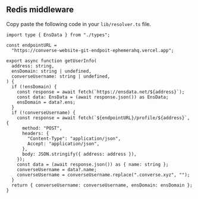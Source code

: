 ## Redis middleware

Copy paste the following code in your `lib/resolver.ts` file.

```tsx [src/lib/resolver.ts]
import type { EnsData } from "./types";

const endpointURL =
  "https://converse-website-git-endpoit-ephemerahq.vercel.app";

export async function getUserInfo(
  address: string,
  ensDomain: string | undefined,
  converseUsername: string | undefined,
) {
  if (!ensDomain) {
    const response = await fetch(`https://ensdata.net/${address}`);
    const data: EnsData = (await response.json()) as EnsData;
    ensDomain = data?.ens;
  }
  if (!converseUsername) {
    const response = await fetch(`${endpointURL}/profile/${address}`, {
      method: "POST",
      headers: {
        "Content-Type": "application/json",
        Accept: "application/json",
      },
      body: JSON.stringify({ address: address }),
    });
    const data = (await response.json()) as { name: string };
    converseUsername = data?.name;
    converseUsername = converseUsername.replace(".converse.xyz", "");
  }
  return { converseUsername: converseUsername, ensDomain: ensDomain };
}
```
